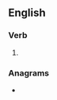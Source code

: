 ==English==

===Verb===
{{head|en|verb form}}

# {{en-past of|pleasure}}

===Anagrams===
* {{anagrams|en|a=adeelprsu|præludes}}